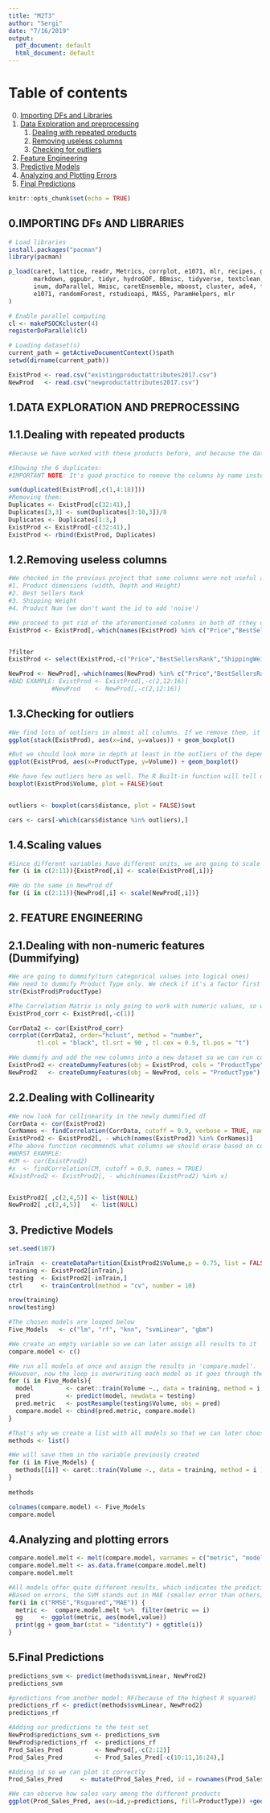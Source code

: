 ```yaml
---
title: "M2T3"
author: "Sergi"
date: "7/16/2019"
output:
  pdf_document: default
  html_document: default
---
```

# Table of contents
0. [Importing DFs and Libraries](#Importing DFs and Libraries)
1. [Data Exploration and preprocessing](#DATA EXPLORATION AND PREPROCESSING)
    1. [Dealing with repeated products](#Dealing with repeated products)
    2. [Removing useless columns](#subparagraph2)
    3. [Checking for outliers](#subparagraph3)
2. [Feature Engineering](#paragraph2)
3. [Predictive Models](#paragraph3)
4. [Analyzing and Plotting Errors](#paragraph4)
5. [Final Predictions](#paragraph5)

```r
knitr::opts_chunk$set(echo = TRUE)
```
## 0.IMPORTING DFs AND LIBRARIES
```r
# Load libraries
install.packages("pacman")
library(pacman)

p_load(caret, lattice, readr, Metrics, corrplot, e1071, mlr, recipes, ggplot2, C50, party, reshape, dplyr, 
       markdown, ggpubr, tidyr, hydroGOF, BBmisc, tidyverse, textclean, 
       inum, doParallel, Hmisc, caretEnsemble, mboost, cluster, ade4, factoextra, asbio, SatMatch, FactoMineR, fpc,
       e1071, randomForest, rstudioapi, MASS, ParamHelpers, mlr 
)

# Enable parallel computing
cl <- makePSOCKcluster(4)
registerDoParallel(cl)

# Loading dataset(s)
current_path = getActiveDocumentContext()$path
setwd(dirname(current_path))

ExistProd <- read.csv("existingproductattributes2017.csv")
NewProd   <- read.csv("newproductattributes2017.csv")
```
## 1.DATA EXPLORATION AND PREPROCESSING
## 1.1.Dealing with repeated products
```r
#Because we have worked with these products before, and because the dataset is small, we can observe duplicates just by looking at the df itself. We find out all 'ExtendedWarranty' products share the same values in everything (including exact number of reviews of all types) except for a small different in price. In a business sense, We conclude this is because warranties are sold alongside different products, only the same type of warranty is included, but will vary in price proportionally to the price itself. We should treat them as the same products and remove all but one.

#Showing the 6 duplicates:
#IMPORTANT NOTE: It's good practice to remove the columns by name instead of by column number, so that if we do changes in dataset later, and we reload these commands, we won't mess up unwanted columns.

sum(duplicated(ExistProd[,c(1,4:18)]))
#Removing them:
Duplicates <- ExistProd[c(32:41),]
Duplicates[3,3] <- sum(Duplicates[3:10,3])/8
Duplicates <- Duplicates[1:3,]
ExistProd <- ExistProd[-c(32:41),]
ExistProd <- rbind(ExistProd, Duplicates)
```
## 1.2.Removing useless columns
```r
#We checked in the previous project that some columns were not useful and just added noise to our prediction model. The columns are:
#1. Product dimensions (width, Depth and Height)
#2. Best Sellers Rank
#3. Shipping Weight
#4. Product Num (we don't want the id to add 'noise')

#We proceed to get rid of the aforementioned columns in both df (they don't need to be the same for prediction, but it's good practice)
ExistProd <- ExistProd[,-which(names(ExistProd) %in% c("Price","BestSellersRank","ShippingWeight","ProductDepth","ProductWidth","ProductHeight"))]


?filter
ExistProd <- select(ExistProd,-c("Price","BestSellersRank","ShippingWeight","ProductDepth","ProductWidth","ProductHeight"))

NewProd <- NewProd[,-which(names(NewProd) %in% c("Price","BestSellersRank","ShippingWeight","ProductDepth","ProductWidth","ProductHeight"))]
#BAD EXAMPLE: ExistProd <- ExistProd[,-c(2,12:16)]
            #NewProd    <- NewProd[,-c(2,12:16)]
```
## 1.3.Checking for outliers
```r
#We find lots of outliers in almost all columns. If we remove them, it will drastically change our dataset (already very small), and so we don't remove all of them.
ggplot(stack(ExistProd), aes(x=ind, y=values)) + geom_boxplot()

#But we should look more in depth at least in the outliers of the dependent column
ggplot(ExistProd, aes(x=ProductType, y=Volume)) + geom_boxplot()

#We have few outliers here as well. The R Built-in function will tell us the values
boxplot(ExistProd$Volume, plot = FALSE)$out


outliers <- boxplot(cars$distance, plot = FALSE)$out

cars <- cars[-which(cars$distance %in% outliers),]

```
## 1.4.Scaling values
```r
#Since different variables have different units, we are going to scale all numeric variables (except label):
for (i in c(2:11)){ExistProd[,i] <- scale(ExistProd[,i])}

#We do the same in NewProd df
for (i in c(2:11)){NewProd[,i] <- scale(NewProd[,i])}
```
## 2. FEATURE ENGINEERING
## 2.1.Dealing with non-numeric features (Dummifying)
```r
#We are going to dummify(turn categorical values into logical ones)
#We need to dummify Product Type only. We check if it's a factor first
str(ExistProd$ProductType)

#The Correlation Matrix is only going to work with numeric values, so we create another df as to avoid messing with the current one, so that we can run a correlation matrix. We do this before dummifying, because once we dummify we'll have lots of variables and the correlation matrix will be way harder to read.
ExistProd_corr <- ExistProd[,-c(1)]

CorrData2 <- cor(ExistProd_corr)
corrplot(CorrData2, order="hclust", method = "number",
        tl.col = "black", tl.srt = 90 , tl.cex = 0.5, tl.pos = "t")

#We dummify and add the new columns into a new dataset so we can run correlation matrix
ExistProd2 <- createDummyFeatures(obj = ExistProd, cols = "ProductType")
NewProd2   <- createDummyFeatures(obj = NewProd, cols = "ProductType")
```
## 2.2.Dealing with Collinearity
```r
#We now look for collinearity in the newly dummified df
CorrData <- cor(ExistProd2)
CorNames <- findCorrelation(CorrData, cutoff = 0.9, verbose = TRUE, names = TRUE)
ExistProd2 <- ExistProd2[, - which(names(ExistProd2) %in% CorNames)]
#The above function recommends what columns we should erase based on collinearity. So we proceed to do that:
#WORST EXAMPLE:
#CM <- cor(ExistProd2)
#x  <- findCorrelation(CM, cutoff = 0.9, names = TRUE)
#ExistProd2 <- ExistProd2[, - which(names(ExistProd2) %in% x)


ExistProd2[ ,c(2,4,5)] <- list(NULL)
NewProd2[ ,c(2,4,5)]   <- list(NULL)
```
## 3. Predictive Models
```r
set.seed(107)

inTrain  <- createDataPartition(ExistProd2$Volume,p = 0.75, list = FALSE)
training <- ExistProd2[inTrain,]
testing  <- ExistProd2[-inTrain,]
ctrl     <- trainControl(method = "cv", number = 10)

nrow(training)
nrow(testing)

#The chosen models are looped below
Five_Models   <- c("lm", "rf", "knn", "svmLinear", "gbm")

#We create an empty variable so we can later assign all results to it
compare.model <- c()

#We run all models at once and assign the results in 'compare.model'.
#However, now the loop is overwriting each model as it goes through them, so it will only keep the last one saved.
for (i in Five_Models){
  model         <- caret::train(Volume ~., data = training, method = i, )
  pred          <- predict(model, newdata = testing)
  pred.metric   <- postResample(testing$Volume, obs = pred)
  compare.model <- cbind(pred.metric, compare.model)
}

#That's why we create a list with all models so that we can later choose the model
methods <- list()

#We will save them in the variable previously created
for (i in Five_Models) {
  methods[[i]] <- caret::train(Volume ~., data = training, method = i )
}
  
methods

colnames(compare.model) <- Five_Models
compare.model
```
## 4.Analyzing and plotting errors
```r
compare.model.melt <- melt(compare.model, varnames = c("metric", "model"))
compare.model.melt <- as.data.frame(compare.model.melt)
compare.model.melt

#All models offer quite different results, which indicates the predictions will have high variance between models.  
#Based on errors, the SVM stands out in MAE (smaller error than others). RMSE is pretty similar in all. As for the RSquared, RF performes better than SVM here, but SVM comes in second, so we choose this model.
for(i in c("RMSE","Rsquared","MAE")) {
  metric <-  compare.model.melt %>%  filter(metric == i)
  gg     <- ggplot(metric, aes(model,value))
  print(gg + geom_bar(stat = "identity") + ggtitle(i))
}
```
## 5.Final Predictions
```r
predictions_svm <- predict(methods$svmLinear, NewProd2)
predictions_svm

#predictions from another model: RF(because of the highest R squared)
predictions_rf <- predict(methods$svmLinear, NewProd2)
predictions_rf

#Adding our predictions to the test set
NewProd$predictions_svm <- predictions_svm
NewProd$predictions_rf  <- predictions_rf
Prod_Sales_Pred         <- NewProd[,-c(2:12)]
Prod_Sales_Pred         <- Prod_Sales_Pred[-c(10:11,16:24),]

#Adding id so we can plot it correctly
Prod_Sales_Pred     <- mutate(Prod_Sales_Pred, id = rownames(Prod_Sales_Pred))

#We can observe how sales vary among the different products
ggplot(Prod_Sales_Pred, aes(x=id,y=predictions, fill=ProductType)) +geom_col()
```

```r

```